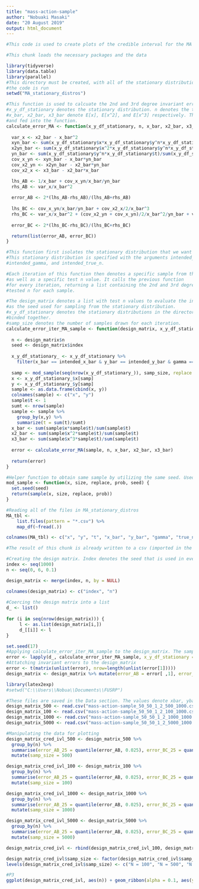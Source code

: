 ---
title: "mass-action-sample"
author: "Nobuaki Masaki"
date: "20 August 2019"
output: html_document
---

```{r}
#This code is used to create plots of the credible interval for the MA invariant lines across different parameter values (the data is named mass-action-sample.csv). Note that x and y in the code refer to x_2 and x_1 respectively in the paper.

#This chunk loads the necessary packages and the data

library(tidyverse)
library(data.table)
library(parallel)
#This directory must be created, with all of the stationary distributions generated from MA before 
#the code is run
setwd("MA_stationary_distros")

#This function is used to calcuate the 2nd and 3rd degree invariant errors for a specific test n.
#x_y_df_stationary denotes the stationary distribution. n denotes the test n values.
#x_bar, x2_bar, x3_bar denote E[x], E[x^2], and E[x^3] respectively. These must be calcuated beforehand
#and fed into the function.
calculate_error_MA <- function(x_y_df_stationary, n, x_bar, x2_bar, x3_bar) {
  
  var_x <- x2_bar - x_bar^2
  xyn_bar <- sum(x_y_df_stationary$x*x_y_df_stationary$y^n*x_y_df_stationary$t)/sum(x_y_df_stationary$t)
  x2yn_bar <- sum(x_y_df_stationary$x^2*x_y_df_stationary$y^n*x_y_df_stationary$t)/sum(x_y_df_stationary$t)
  yn_bar <- sum(x_y_df_stationary$y^n*x_y_df_stationary$t)/sum(x_y_df_stationary$t)
  cov_x_yn <- xyn_bar - x_bar*yn_bar
  cov_x2_yn <- x2yn_bar - x2_bar*yn_bar
  cov_x2_x <- x3_bar - x2_bar*x_bar

  lhs_AB <- 1/x_bar + cov_x_yn/x_bar/yn_bar
  rhs_AB <- var_x/x_bar^2
  
  error_AB <- 2*(lhs_AB-rhs_AB)/(lhs_AB+rhs_AB)
  
  lhs_BC <- cov_x_yn/x_bar/yn_bar + cov_x2_x/2/x_bar^3
  rhs_BC <- var_x/x_bar^2 + (cov_x2_yn + cov_x_yn)/2/x_bar^2/yn_bar + var_x/2/x_bar^3 
    
  error_BC <- 2*(lhs_BC-rhs_BC)/(lhs_BC+rhs_BC)

  return(list(error_AB, error_BC))
}

#This function first isolates the stationary distribution that we want to sample from.
#This stationary distribution is specified with the arguments intended_x_bar, intended_y_bar
#intended_gamma, and intended_true_n.

#Each iteration of this function then denotes a specific sample from this stationary distribution,
#as well as a specific test n value. It calls the previous function
#for every iteration, returning a list containing the 2nd and 3rd degree invariant errors for all
#tested n for each sample. 

#The design_matrix denotes a list with test n values to evaluate the invariant errors at as well
#as the seed used for sampling from the stationary distribution.
#x_y_df_stationary denotes the stationary distributions in the directory MA_stationary_distros
#binded together.
#samp_size denotes the number of samples drawn for each iteration.
calculate_error_iter_MA_sample <- function(design_matrix, x_y_df_stationary, intended_x_bar, intended_y_bar, intended_gamma, intended_true_n, samp_size) {
  
  n <- design_matrix$n
  seed <- design_matrix$index
  
  x_y_df_stationary_ <- x_y_df_stationary %>% 
    filter(x_bar == intended_x_bar & y_bar == intended_y_bar & gamma == intended_gamma & true_n == intended_true_n)
  
  samp <- mod_sample(seq(nrow(x_y_df_stationary_)), samp_size, replace = T, x_y_df_stationary_$t, seed)
  x <- x_y_df_stationary_$x[samp]
  y <- x_y_df_stationary_$y[samp]
  sample <- as.data.frame(cbind(x, y))
  colnames(sample) <- c("x", "y")
  sample$t <- 1
  sumt <- nrow(sample)
  sample <- sample %>% 
    group_by(x,y) %>%
    summarize(t = sum(t)/sumt)
  x_bar <- sum(sample$x*sample$t)/sum(sample$t)
  x2_bar <- sum(sample$x^2*sample$t)/sum(sample$t)
  x3_bar <- sum(sample$x^3*sample$t)/sum(sample$t)
  
  error <- calculate_error_MA(sample, n, x_bar, x2_bar, x3_bar)
  
  return(error)
}

#Helper function to obtain same sample by utilizing the same seed. Used in the previous function.
mod_sample <- function(x, size, replace, prob, seed) {
  set.seed(seed)
  return(sample(x, size, replace, prob))
}

#Reading all of the files in MA_stationary_distros
MA_tbl <- 
    list.files(pattern = "*.csv") %>% 
    map_df(~fread(.))

colnames(MA_tbl) <- c("x", "y", "t", "x_bar", "y_bar", "gamma", "true_n")
```

```{r}
#The result of this chunk is already written to a csv (imported in the next chunk)

#Creating the design matrix. Index denotes the seed that is used in every iteration of sampling.
index <- seq(1000)
n <- seq(0, 6, 0.1)

design_matrix <- merge(index, n, by = NULL)

colnames(design_matrix) <- c("index", "n")
 
#Coercing the design matrix into a list
d_ <- list()
    
for (i in seq(nrow(design_matrix))) {
     l <- as.list(design_matrix[i,])
     d_[[i]] <- l
}

set.seed(17)
#Applying calculate_error_iter_MA_sample to the design_matrix. The sample size is set 500, but this can be changed
error <- lapply(d_, calculate_error_iter_MA_sample, x_y_df_stationary = MA_tbl, intended_x_bar = 50, intended_y_bar = 50, intended_gamma = 1, intended_true_n = 2, samp_size = 500)
#Attatching invariant errors to the design_matrix
error <- t(matrix(unlist(error), nrow=length(unlist(error[1]))))
design_matrix <- design_matrix %>% mutate(error_AB = error[ ,1], error_BC = error[,2])
```

```{r}
library(latex2exp)
#setwd("C:\\Users\\Nobua\\Documents\\FUSRP")

#These files are saved in the Data section. The values denote xbar, ybar, gamma, n, samp_size, and iteration. For example, the first dataset being read corresponds to what is being generated from the current parameters in the previous chunk
design_matrix_500 <- read.csv("mass-action-sample_50_50_1_2_500_1000.csv")
design_matrix_100 <- read.csv("mass-action-sample_50_50_1_2_100_1000.csv")
design_matrix_1000 <- read.csv("mass-action-sample_50_50_1_2_1000_1000.csv")
design_matrix_5000 <- read.csv("mass-action-sample_50_50_1_2_5000_1000.csv")

#Manipulating the data for plotting
design_matrix_cred_ivl_500 <- design_matrix_500 %>%
  group_by(n) %>%
  summarise(error_AB_25 = quantile(error_AB, 0.025), error_BC_25 = quantile(error_BC, 0.025), error_AB_975 = quantile(error_AB, 0.975), error_BC_975 = quantile(error_BC, 0.975), mean_error_AB = mean(error_AB)) %>%
  mutate(samp_size = 500)

design_matrix_cred_ivl_100 <- design_matrix_100 %>%
  group_by(n) %>%
  summarise(error_AB_25 = quantile(error_AB, 0.025), error_BC_25 = quantile(error_BC, 0.025), error_AB_975 = quantile(error_AB, 0.975), error_BC_975 = quantile(error_BC, 0.975), mean_error_AB = mean(error_AB)) %>%
  mutate(samp_size = 100)

design_matrix_cred_ivl_1000 <- design_matrix_1000 %>%
  group_by(n) %>%
  summarise(error_AB_25 = quantile(error_AB, 0.025), error_BC_25 = quantile(error_BC, 0.025), error_AB_975 = quantile(error_AB, 0.975), error_BC_975 = quantile(error_BC, 0.975), mean_error_AB = mean(error_AB)) %>%
  mutate(samp_size = 1000)

design_matrix_cred_ivl_5000 <- design_matrix_5000 %>%
  group_by(n) %>%
  summarise(error_AB_25 = quantile(error_AB, 0.025), error_BC_25 = quantile(error_BC, 0.025), error_AB_975 = quantile(error_AB, 0.975), error_BC_975 = quantile(error_BC, 0.975), mean_error_AB = mean(error_AB)) %>%
  mutate(samp_size = 5000)

design_matrix_cred_ivl <- rbind(design_matrix_cred_ivl_100, design_matrix_cred_ivl_500, design_matrix_cred_ivl_1000, design_matrix_cred_ivl_5000)

design_matrix_cred_ivl$samp_size <- factor(design_matrix_cred_ivl$samp_size)
levels(design_matrix_cred_ivl$samp_size) <- c("N = 100", "N = 500", "N = 1000", "N = 5000")

#P3
ggplot(design_matrix_cred_ivl, aes(n)) + geom_ribbon(alpha = 0.1, aes(ymax = error_AB_975, ymin = error_AB_25)) + geom_line(aes(y = mean_error_AB)) + facet_wrap(vars(samp_size), nrow = 2) + geom_hline(yintercept = 0) + geom_vline(xintercept = 2) + labs(title = "95% Credible Interval of Variance Invariant for Different Sample Sizes", x = "Tested Exponent n", y = "Variance Invariant Error", caption = TeX("$<x_1> = 50$, $<x_2> = 50$, $\\beta_1 = 1$, $n = 2$")) + theme_bw() + theme(text = element_text(size=20), plot.title = element_text(hjust = 0.5))
```



